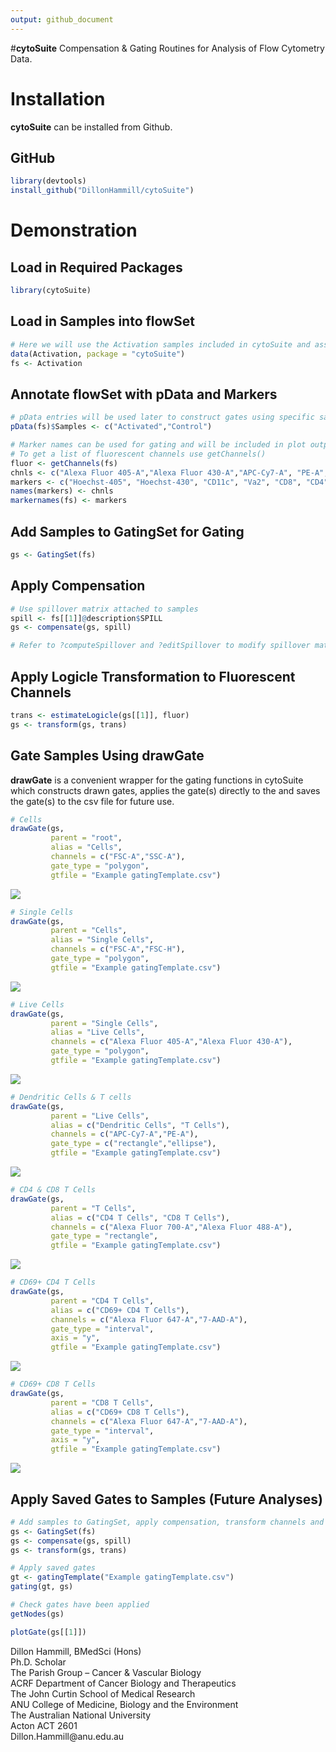 ```yaml
---
output: github_document
---
```


#**cytoSuite**
Compensation & Gating Routines for Analysis of Flow Cytometry Data.

# **Installation**
**cytoSuite** can be installed from Github.

## GitHub
```r
library(devtools)
install_github("DillonHammill/cytoSuite")
```

# **Demonstration**

## Load in Required Packages
```r
library(cytoSuite)
```

## Load in Samples into flowSet
```r
# Here we will use the Activation samples included in cytoSuite and assign them to object called fs
data(Activation, package = "cytoSuite")
fs <- Activation
```

## Annotate flowSet with pData and Markers
```r
# pData entries will be used later to construct gates using specific samples
pData(fs)$Samples <- c("Activated","Control")

# Marker names can be used for gating and will be included in plot outputs - see ?Activation for details
# To get a list of fluorescent channels use getChannels()
fluor <- getChannels(fs)
chnls <- c("Alexa Fluor 405-A","Alexa Fluor 430-A","APC-Cy7-A", "PE-A", "Alexa Fluor 488-A", "Alexa Fluor 700-A", "Alexa Fluor 647-A", "7-AAD-A") 
markers <- c("Hoechst-405", "Hoechst-430", "CD11c", "Va2", "CD8", "CD4", "CD44", "CD69")
names(markers) <- chnls
markernames(fs) <- markers
```

## Add Samples to GatingSet for Gating
```r
gs <- GatingSet(fs)
```

## Apply Compensation
```r
# Use spillover matrix attached to samples
spill <- fs[[1]]@description$SPILL
gs <- compensate(gs, spill)

# Refer to ?computeSpillover and ?editSpillover to modify spillover matrix
```

## Apply Logicle Transformation to Fluorescent Channels
```r
trans <- estimateLogicle(gs[[1]], fluor)
gs <- transform(gs, trans)
```

## Gate Samples Using drawGate
**drawGate** is a convenient wrapper for the gating functions in cytoSuite which constructs drawn gates, applies the gate(s) directly to the \code{GatingSet} and saves the gate(s) to the \code{gatingTemplate} csv file for future use.
```r
# Cells
drawGate(gs, 
         parent = "root", 
         alias = "Cells", 
         channels = c("FSC-A","SSC-A"), 
         gate_type = "polygon", 
         gtfile = "Example gatingTemplate.csv")
```
![](README_files/Cells.png)

```r
# Single Cells
drawGate(gs, 
         parent = "Cells", 
         alias = "Single Cells", 
         channels = c("FSC-A","FSC-H"), 
         gate_type = "polygon", 
         gtfile = "Example gatingTemplate.csv")
```
![](README_files/Single Cells.png)

```r
# Live Cells
drawGate(gs, 
         parent = "Single Cells", 
         alias = "Live Cells", 
         channels = c("Alexa Fluor 405-A","Alexa Fluor 430-A"), 
         gate_type = "polygon", 
         gtfile = "Example gatingTemplate.csv")
```
![](README_files/Live Cells.png)

```r
# Dendritic Cells & T cells
drawGate(gs, 
         parent = "Live Cells", 
         alias = c("Dendritic Cells", "T Cells"), 
         channels = c("APC-Cy7-A","PE-A"), 
         gate_type = c("rectangle","ellipse"), 
         gtfile = "Example gatingTemplate.csv")
```
![](README_files/Dendritic Cells T Cells.png)

```r
# CD4 & CD8 T Cells
drawGate(gs, 
         parent = "T Cells", 
         alias = c("CD4 T Cells", "CD8 T Cells"), 
         channels = c("Alexa Fluor 700-A","Alexa Fluor 488-A"), 
         gate_type = "rectangle", 
         gtfile = "Example gatingTemplate.csv")
```
![](README_files/CD4 CD8 T Cells.png)

```r
# CD69+ CD4 T Cells
drawGate(gs, 
         parent = "CD4 T Cells", 
         alias = c("CD69+ CD4 T Cells"), 
         channels = c("Alexa Fluor 647-A","7-AAD-A"), 
         gate_type = "interval", 
         axis = "y", 
         gtfile = "Example gatingTemplate.csv")
```
![](README_files/CD69 CD4 T Cells.png)

```r
# CD69+ CD8 T Cells
drawGate(gs, 
         parent = "CD8 T Cells", 
         alias = c("CD69+ CD8 T Cells"), 
         channels = c("Alexa Fluor 647-A","7-AAD-A"), 
         gate_type = "interval", 
         axis = "y", 
         gtfile = "Example gatingTemplate.csv")
```
![](README_files/CD69 CD8 T Cells.png)

## Apply Saved Gates to Samples (Future Analyses)
```r
# Add samples to GatingSet, apply compensation, transform channels and apply gates
gs <- GatingSet(fs)
gs <- compensate(gs, spill)
gs <- transform(gs, trans)

# Apply saved gates
gt <- gatingTemplate("Example gatingTemplate.csv")
gating(gt, gs)

# Check gates have been applied
getNodes(gs)

plotGate(gs[[1]])
```

Dillon Hammill, BMedSci (Hons)
<br /> Ph.D. Scholar
<br /> The Parish Group – Cancer & Vascular Biology
<br /> ACRF Department of Cancer Biology and Therapeutics
<br /> The John Curtin School of Medical Research
<br /> ANU College of Medicine, Biology and the Environment
<br /> The Australian National University
<br /> Acton ACT 2601
<br /> Dillon.Hammill@anu.edu.au
